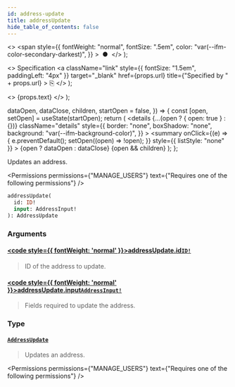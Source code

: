 ```yaml
---
id: address-update
title: addressUpdate
hide_table_of_contents: false
---
```


  <>
    <span
      style={{
        fontWeight: "normal",
        fontSize: ".5em",
        color: "var(--ifm-color-secondary-darkest)",
      }}
    >
      &nbsp;●&nbsp;
    </span>
  </>
);

  <>
    Specification
    <a
      className="link"
      style={{ fontSize: "1.5em", paddingLeft: "4px" }}
      target="\_blank"
      href={props.url}
      title={"Specified by " + props.url}
    >
      ⎘
    </a>
  </>
);

  <>
    <span className={props.class}>{props.text}</span>
  </>
);


  dataOpen,
  dataClose,
  children,
  startOpen = false,
}) => {
  const [open, setOpen] = useState(startOpen);
  return (
    <details
      {...(open ? { open: true } : {})}
      className="details"
      style={{
        border: "none",
        boxShadow: "none",
        background: "var(--ifm-background-color)",
      }}
    >
      <summary
        onClick={(e) => {
          e.preventDefault();
          setOpen((open) => !open);
        }}
        style={{ listStyle: "none" }}
      >
        {open ? dataOpen : dataClose}
      </summary>
      {open && children}
    </details>
  );
};

Updates an address.

<Permissions
  permissions={"MANAGE_USERS"}
  text={"Requires one of the following permissions"}
/>

```graphql
addressUpdate(
  id: ID!
  input: AddressInput!
): AddressUpdate
```

### Arguments

#### [<code style={{ fontWeight: 'normal' }}>addressUpdate.<b>id</b></code>](#)<Bullet />[`ID!`](../../../api-reference/miscellaneous/scalars/id) <Badge class="badge badge--secondary" text="non-null"/> <Badge class="badge badge--secondary" text="scalar"/>

> ID of the address to update.

#### [<code style={{ fontWeight: 'normal' }}>addressUpdate.<b>input</b></code>](#)<Bullet />[`AddressInput!`](../../../api-reference/miscellaneous/inputs/address-input) <Badge class="badge badge--secondary" text="non-null"/> <Badge class="badge badge--secondary" text="input"/>

> Fields required to update the address.

### Type

#### [`AddressUpdate`](../../../api-reference/users/objects/address-update) <Badge class="badge badge--secondary" text="object"/>

> Updates an address.

<Permissions
  permissions={"MANAGE_USERS"}
  text={"Requires one of the following permissions"}
/>


